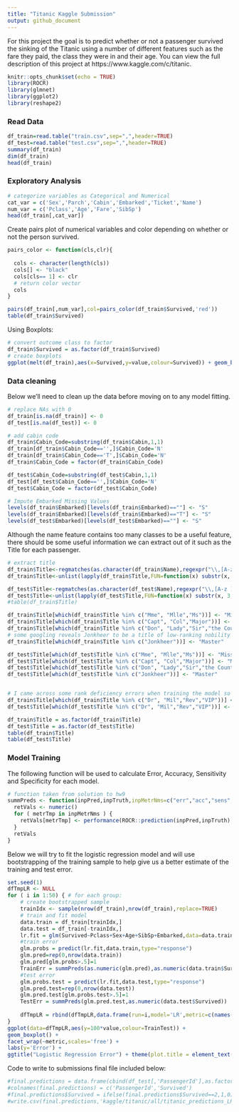 ```yaml
---
title: "Titanic Kaggle Submission"
output: github_document
---
```


For this project the goal is to predict whether or not a passenger survived the sinking of the Titanic using a number of different features such as the fare they paid, the class they were in and their age. You can view the full description of this project at https://www.kaggle.com/c/titanic.


```r
knitr::opts_chunk$set(echo = TRUE)
library(ROCR)
library(glmnet)
library(ggplot2)
library(reshape2)
```

### Read Data

```r
df_train=read.table("train.csv",sep=",",header=TRUE)
df_test=read.table("test.csv",sep=",",header=TRUE)
summary(df_train)
dim(df_train)
head(df_train)
```

### Exploratory Analysis

```r
# categorize variables as Categorical and Numerical
cat_var = c('Sex','Parch','Cabin','Embarked','Ticket','Name')
num_var = c('Pclass','Age','Fare','SibSp')
head(df_train[,cat_var])
```

Create pairs plot of numerical variables and color depending on whether or not the person survived.

```r
pairs_color <- function(cls,clr){
  
  cols <- character(length(cls))
  cols[] <- "black"
  cols[cls== 1] <- clr
  # return color vector
  cols
}
```

```r
pairs(df_train[,num_var],col=pairs_color(df_train$Survived,'red'))
table(df_train$Survived)
```

Using Boxplots:

```r
# convert outcome class to factor
df_train$Survived = as.factor(df_train$Survived)
# create boxplots
ggplot(melt(df_train),aes(x=Survived,y=value,colour=Survived)) + geom_boxplot() + facet_wrap(~variable,nrow=2,scales="free")
```

### Data cleaning

Below we'll need to clean up the data before moving on to any model fitting.

```r
# replace NAs with 0
df_train[is.na(df_train)] <- 0 
df_test[is.na(df_test)] <- 0 

# add cabin code
df_train$Cabin_Code=substring(df_train$Cabin,1,1)
df_train[df_train$Cabin_Code=='',]$Cabin_Code='N'
df_train[df_train$Cabin_Code=='T',]$Cabin_Code='N'
df_train$Cabin_Code = factor(df_train$Cabin_Code)

df_test$Cabin_Code=substring(df_test$Cabin,1,1)
df_test[df_test$Cabin_Code=='',]$Cabin_Code='N'
df_test$Cabin_Code = factor(df_test$Cabin_Code)

# Impute Embarked Missing Values
levels(df_train$Embarked)[levels(df_train$Embarked)==""] <- "S"
levels(df_train$Embarked)[levels(df_train$Embarked)=="T"] <- "S"
levels(df_test$Embarked)[levels(df_test$Embarked)==""] <- "S"
```

Although the name feature contains too many classes to be a useful feature, there should be some useful information we can extract out of it such as the Title for each passenger.

```r
# extract title
df_train$Title<-regmatches(as.character(df_train$Name),regexpr("\\,[A-z ]{1,20}\\.", as.character(df_train$Name)))
df_train$Title<-unlist(lapply(df_train$Title,FUN=function(x) substr(x, 3, nchar(x)-1)))

df_test$Title<-regmatches(as.character(df_test$Name),regexpr("\\,[A-z ]{1,20}\\.", as.character(df_test$Name)))
df_test$Title<-unlist(lapply(df_test$Title,FUN=function(x) substr(x, 3, nchar(x)-1)))
#table(df_train$Title)

df_train$Title[which(df_train$Title %in% c("Mme", "Mlle","Ms"))] <- "Miss"
df_train$Title[which(df_train$Title %in% c("Capt", "Col","Major"))] <- "Mil"
df_train$Title[which(df_train$Title %in% c("Don", "Lady","Sir","the Countess"))] <- "VIP"
# some googling reveals Jonkheer to be a title of low-ranking nobility within the Netherlands...
df_train$Title[which(df_train$Title %in% c("Jonkheer"))] <- "Master"

df_test$Title[which(df_test$Title %in% c("Mme", "Mlle","Ms"))] <- "Miss"
df_test$Title[which(df_test$Title %in% c("Capt", "Col","Major"))] <- "Mil"
df_test$Title[which(df_test$Title %in% c("Don", "Lady","Sir","the Countess","Dona"))] <- "VIP"
df_test$Title[which(df_test$Title %in% c("Jonkheer"))] <- "Master"


# I came across some rank deficiency errors when training the model so I'm going to group any title with a count less than 10 into 'other'
df_train$Title[which(df_train$Title %in% c("Dr", "Mil","Rev","VIP"))] <- "Other"
df_test$Title[which(df_test$Title %in% c("Dr", "Mil","Rev","VIP"))] <- "Other"

df_train$Title = as.factor(df_train$Title)
df_test$Title = as.factor(df_test$Title)
table(df_train$Title)
table(df_test$Title)
```

### Model Training

The following function will be used to calculate Error, Accuracy, Sensitivity and Specificity for each model.

```r
# function taken from solution to hw9
summPreds <- function(inpPred,inpTruth,inpMetrNms=c("err","acc","sens","spec")) {
  retVals <- numeric()
  for ( metrTmp in inpMetrNms ) {
    retVals[metrTmp] <- performance(ROCR::prediction(inpPred,inpTruth),measure=metrTmp)@y.values[[1]][2]
  }
  retVals
}
```

Below we will try to fit the logistic regression model and will use bootstrapping of the training sample to help give us a better estimate of the training and test error.

```r
set.seed(1)
dfTmpLR <- NULL
for ( i in 1:50) { # for each group:
    # create bootstrapped sample
    trainIdx <- sample(nrow(df_train),nrow(df_train),replace=TRUE)
    # train and fit model
    data.train = df_train[trainIdx,]
    data.test = df_train[-trainIdx,]
    lr.fit = glm(Survived~Pclass+Sex+Age+SibSp+Embarked,data=data.train,family=binomial)
    #train error
    glm.probs = predict(lr.fit,data.train,type="response")
    glm.pred=rep(0,nrow(data.train))
    glm.pred[glm.probs>.5]=1
    TrainErr = summPreds(as.numeric(glm.pred),as.numeric(data.train$Survived))
    #test error
    glm.probs.test = predict(lr.fit,data.test,type="response")
    glm.pred.test=rep(0,nrow(data.test))
    glm.pred.test[glm.probs.test>.5]=1
    TestErr = summPreds(glm.pred.test,as.numeric(data.test$Survived))
    
    dfTmpLR = rbind(dfTmpLR,data.frame(run=i,model='LR',metric=c(names(TrainErr),names(TestErr)),value=c(TrainErr,TestErr),TrainTest=c('Train','Train','Train','Train','Test','Test','Test','Test')))
}
ggplot(data=dfTmpLR,aes(y=100*value,colour=TrainTest)) +
geom_boxplot() +
facet_wrap(~metric,scales='free') +
labs(y='Error') + 
ggtitle("Logistic Regression Error") + theme(plot.title = element_text(hjust = 0.5))
```

Code to write to submissions final file included below:

```r
#final.predictions = data.frame(cbind(df_test[,'PassengerId'],as.factor(lrPred)))
#colnames(final.predictions) = c('PassengerId','Survived')
#final.predictions$Survived = ifelse(final.predictions$Survived==2,1,0) 
#write.csv(final.predictions,'kaggle/titanic/all/titanic_predictions_LR.csv',row.names = FALSE)
```